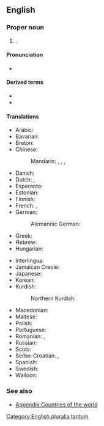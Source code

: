 ==English==
{{wikipedia}}

===Proper noun===
{{head|en|proper noun|head=[[cayman|Cayman]] [[island|Islands]]}}

# {{place|en|Three <<islands>> constituting an <<overseas territory>> of the <<c/United Kingdom>> in the [[Caribbean Sea]]}}.

====Pronunciation====
* {{audio|en|LL-Q1860 (eng)-PerfectSoundWhatever-Cayman Islands.wav|Audio (CA)}}

====Derived terms====
* {{l|en|Cayman Islander}}
* {{l|en|CYM}}

====Translations====
{{trans-top|British territory in the Caribbean}}
* Arabic: {{t|ar|جُزُر كَايْمَان|f-p}}
* Bavarian: {{t|bar|Kaimaninseln|f-p}}
* Breton: {{t|br|Inizi Cayman}}
* Chinese:
*: Mandarin: {{t+|cmn|開曼群島|sc=Hani}}, {{t+|cmn|开曼群岛|tr=Kāimàn Qúndǎo|sc=Hani}}, {{t|cmn|凱門群島|sc=Hani}}, {{t|cmn|凯门群岛|tr=Kǎimén Qúndǎo|sc=Hani}}
* Danish: {{t|da|Caymanøerne}}
* Dutch: {{t+|nl|Kaaimaneilanden|p}}, {{t+|nl|Caymaneilanden|p}}
* Esperanto: {{t|eo|Kajmaninsuloj}}
* Estonian: {{t|et|Kaimanisaared|p}}
* Finnish: {{t+|fi|Caymansaaret}}
* French: {{t+|fr|Îles Caïmans|f-p}}, {{t+|fr|îles Caïmanes|f-p}}
* German: {{t|de|Kaimaninseln|f-p}}
*: Alemannic German: {{t|gsw|Kaimaninsle|f-p}}
* Greek: {{t|el|Νησιά Κέυμαν|n-p}}
* Hebrew: {{t|he|איי קיימן|tr=iyey kayman}}
* Hungarian: {{t+|hu|Kajmán-szigetek}}
{{trans-mid}}
* Interlingua: {{t|ia|Insulas Cayman}}
* Jamaican Creole: {{t|jam|Kieman Ailanz|p}}
* Japanese: {{t|ja|ケイマン諸島|tr=Keiman shotō}}
* Korean: {{t|ko|^케이맨 제도}}
* Kurdish:
*: Northern Kurdish: {{t+|kmr|Giravên Kaymanê}}
* Macedonian: {{t|mk|Кајмански Острови|p}}
* Maltese: {{t|mt|Gżejjer Cayman|alt=il-Gżejjer Cayman}}
* Polish: {{t+|pl|Kajmany}}
* Portuguese: {{t+|pt|Ilhas Cayman}}
* Romanian: {{t|ro|Cayman}}, {{t|ro|Insulele Cayman|m}}
* Russian: {{t|ru|Кайма́новы острова́|m-p}}
* Scots: {{t|sco|Cayman Islands|p}}
* Serbo-Croatian: {{t|sh|Kajmanski otoci}}, {{t|sh|Kejmanska Ostrva|n-p}}
* Spanish: {{t+|es|Islas Caimán|f-p}}
* Swedish: {{t+|sv|Caymanöarna}}
* Walloon: {{t|wa|Iyreyes Cayimans|p}}
{{trans-bottom}}

===See also===
* [[Appendix:Countries of the world]]

[[Category:English pluralia tantum]]